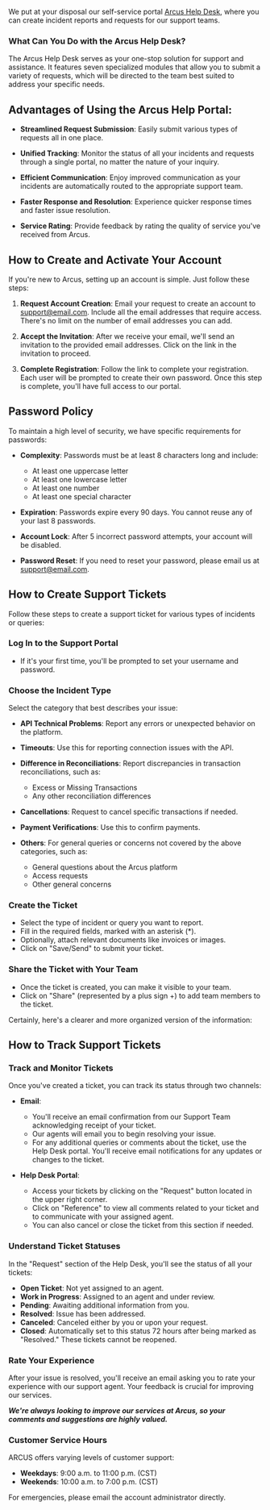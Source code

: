 
We put at your disposal our self-service portal [Arcus Help Desk](https://www.google.com/url?q=https%3A%2F%2Farcusfi.atlassian.net%2Fservicedesk%2Fcustomer%2Fportals&sa=D&sntz=1&usg=AOvVaw1GkwCxUVpznl2Ww3RwiLE4), where you can create incident reports and requests for our support teams.

### What Can You Do with the Arcus Help Desk?

The Arcus Help Desk serves as your one-stop solution for support and assistance. It features seven specialized modules that allow you to submit a variety of requests, which will be directed to the team best suited to address your specific needs.

## Advantages of Using the Arcus Help Portal:

- **Streamlined Request Submission**: Easily submit various types of requests all in one place.
  
- **Unified Tracking**: Monitor the status of all your incidents and requests through a single portal, no matter the nature of your inquiry.

- **Efficient Communication**: Enjoy improved communication as your incidents are automatically routed to the appropriate support team.

- **Faster Response and Resolution**: Experience quicker response times and faster issue resolution.

- **Service Rating**: Provide feedback by rating the quality of service you've received from Arcus.


## How to Create and Activate Your Account


If you're new to Arcus, setting up an account is simple. Just follow these steps:

1. **Request Account Creation**: Email your request to create an account to support@email.com. Include all the email addresses that require access. There's no limit on the number of email addresses you can add.

2. **Accept the Invitation**: After we receive your email, we'll send an invitation to the provided email addresses. Click on the link in the invitation to proceed.

3. **Complete Registration**: Follow the link to complete your registration. Each user will be prompted to create their own password. Once this step is complete, you'll have full access to our portal.

## Password Policy

To maintain a high level of security, we have specific requirements for passwords:

- **Complexity**: Passwords must be at least 8 characters long and include:
  - At least one uppercase letter
  - At least one lowercase letter
  - At least one number
  - At least one special character

- **Expiration**: Passwords expire every 90 days. You cannot reuse any of your last 8 passwords.

- **Account Lock**: After 5 incorrect password attempts, your account will be disabled.

- **Password Reset**: If you need to reset your password, please email us at support@email.com.

## How to Create Support Tickets

<Steps>



Follow these steps to create a support ticket for various types of incidents or queries:

### Log In to the Support Portal
- If it's your first time, you'll be prompted to set your username and password.

### Choose the Incident Type
Select the category that best describes your issue:

- **API Technical Problems**: Report any errors or unexpected behavior on the platform.
  
- **Timeouts**: Use this for reporting connection issues with the API.

- **Difference in Reconciliations**: Report discrepancies in transaction reconciliations, such as:
  - Excess or Missing Transactions
  - Any other reconciliation differences
  
- **Cancellations**: Request to cancel specific transactions if needed.

- **Payment Verifications**: Use this to confirm payments.

- **Others**: For general queries or concerns not covered by the above categories, such as:
  - General questions about the Arcus platform
  - Access requests
  - Other general concerns

### Create the Ticket
- Select the type of incident or query you want to report.
- Fill in the required fields, marked with an asterisk (*).
- Optionally, attach relevant documents like invoices or images.
- Click on "Save/Send" to submit your ticket.

### Share the Ticket with Your Team
- Once the ticket is created, you can make it visible to your team.
- Click on "Share" (represented by a plus sign +) to add team members to the ticket.

</Steps>

Certainly, here's a clearer and more organized version of the information:

## How to Track Support Tickets

###  Track and Monitor Tickets
Once you've created a ticket, you can track its status through two channels:

- **Email**: 
  - You'll receive an email confirmation from our Support Team acknowledging receipt of your ticket.
  - Our agents will email you to begin resolving your issue.
  - For any additional queries or comments about the ticket, use the Help Desk portal. You'll receive email notifications for any updates or changes to the ticket.

- **Help Desk Portal**: 
  - Access your tickets by clicking on the "Request" button located in the upper right corner.
  - Click on "Reference" to view all comments related to your ticket and to communicate with your assigned agent.
  - You can also cancel or close the ticket from this section if needed.

###  Understand Ticket Statuses
In the "Request" section of the Help Desk, you'll see the status of all your tickets:

- **Open Ticket**: Not yet assigned to an agent.
- **Work in Progress**: Assigned to an agent and under review.
- **Pending**: Awaiting additional information from you.
- **Resolved**: Issue has been addressed.
- **Canceled**: Canceled either by you or upon your request.
- **Closed**: Automatically set to this status 72 hours after being marked as "Resolved." These tickets cannot be reopened.

###  Rate Your Experience
After your issue is resolved, you'll receive an email asking you to rate your experience with our support agent. Your feedback is crucial for improving our services.

***We're always looking to improve our services at Arcus, so your comments and suggestions are highly valued.***

###  Customer Service Hours
ARCUS offers varying levels of customer support:

- **Weekdays**: 9:00 a.m. to 11:00 p.m. (CST)
- **Weekends**: 10:00 a.m. to 7:00 p.m. (CST)

For emergencies, please email the account administrator directly.

